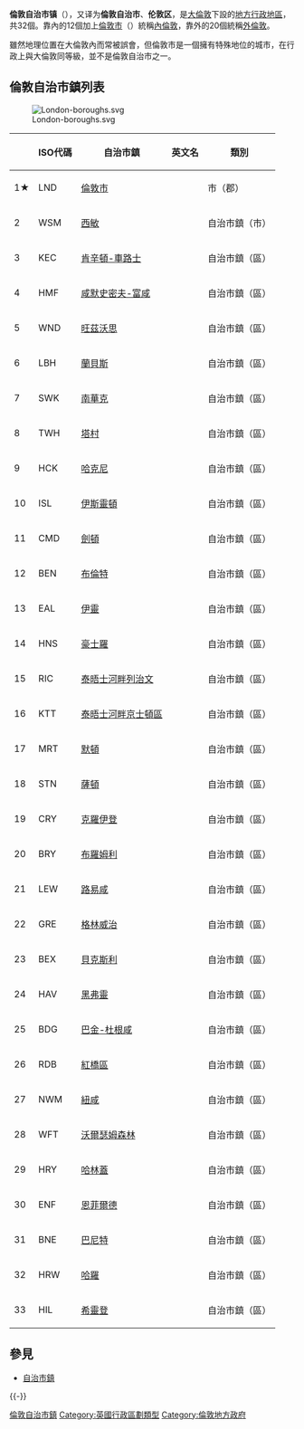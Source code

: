 {{noteTA
|G1=英國地名
|G2=Unit
|3=zh-cn:哈默史密斯-富勒姆;zh-tw:漢默史密斯-富勒姆;zh-hk:咸默史密夫-富咸
|5=zh-cn:萨瑟克;zh-hk:南華克;zh-tw:南華克;
|7=zh-hant:卡姆登區;zh-cn:卡姆登区;zh-hk:劍頓;zh-mo:劍頓;
|8=zh-hans:金斯顿;zh-hk:京士頓;zh-tw:京斯頓;
|9=zh-hans:刘易舍姆;zh-tw:劉易舍姆;zh-hk:路易咸;
|12=zh-cn:雷德布里奇区;zh-hk:紅橋區;zh-tw:紅橋倫敦自治市;
|18=zh-hk:豪士羅;zh-hans:豪恩斯洛;zh-tw:豪恩斯洛;
}}
{{英格兰行政区}}

'''倫敦自治市镇'''（{{lang-en|'''London borough'''}}），又译为'''倫敦自治市'''、'''伦敦区'''，是[[大倫敦|大倫敦]]下設的[[區_(英格蘭)|地方行政地區]]，共32個。靠內的12個加上[[倫敦市|倫敦市]]（{{lang|en|City of London}}）統稱[[內倫敦|內倫敦]]，靠外的20個統稱[[外倫敦|外倫敦]]。

雖然地理位置在大倫敦內而常被誤會，但倫敦市是一個擁有特殊地位的城市，在行政上與大倫敦同等級，並不是倫敦自治市之一。

== 倫敦自治市鎮列表 ==
[[File:London-boroughs.svg|thumb]]
{| class="wikitable sortable" align="center" style="font-size:100%"
! || ISO代碼 || 自治市鎮 || 英文名 || 類別
|-
| 1★ || LND || [[倫敦市|倫敦市]] || {{lang|en|City of London}} || 市（郡）
|-
| 2 || WSM || [[西敏市|西敏]] || {{lang|en|Westminster}} || 自治市鎮（市）
|-
| 3 || KEC || [[肯辛頓-切爾西區|肯辛頓-車路士]] || {{lang|en|Kensington and Chelsea}} || 自治市鎮（區）
|-
| 4 || HMF || [[哈默史密斯-富勒姆區|咸默史密夫-富咸]] || {{lang|en|Hammersmith and Fulham}} || 自治市鎮（區）
|-
| 5 || WND || [[旺茲沃思區|旺茲沃思]] || {{lang|en|Wandsworth}} || 自治市鎮（區）
|-
| 6 || LBH || [[蘭貝斯區|蘭貝斯]] || {{lang|en|Lambeth}} || 自治市鎮（區）
|-
| 7 || SWK || [[南華克區|南華克]] || {{lang|en|Southwark}} || 自治市鎮（區）
|-
| 8 || TWH || [[塔村區|塔村]] || {{lang|en|Tower Hamlets}} || 自治市鎮（區）
|-
| 9 || HCK || [[哈克尼區|哈克尼]] || {{lang|en|Hackney}} || 自治市鎮（區）
|-
| 10 || ISL || [[伊斯靈頓區|伊斯靈頓]] || {{lang|en|Islington}} || 自治市鎮（區）
|-
| 11 || CMD || [[卡姆登區|劍頓]] || {{lang|en|Camden}} || 自治市鎮（區）
|-
| 12 || BEN || [[布倫特區|布倫特]] || {{lang|en|Brent}} || 自治市鎮（區）
|-
| 13 || EAL || [[伊靈|伊靈]] || {{lang|en|Ealing}} || 自治市鎮（區）
|-
| 14 || HNS || [[豪士羅區|豪士羅]] || {{lang|en|Hounslow}} || 自治市鎮（區）
|-
| 15 || RIC || [[泰晤士河畔列治文區|泰晤士河畔列治文]] || {{lang|en|Richmond upon Thames}} || 自治市鎮（區）
|-
| 16 || KTT || [[泰晤士河畔京士頓區|泰晤士河畔京士頓區]] || {{lang|en|Kingston upon Thames}} || 自治市鎮（區）
|-
| 17 || MRT || [[默頓區|默頓]] || {{lang|en|Merton}} || 自治市鎮（區）
|-
| 18 || STN || [[薩頓區|薩頓]] || {{lang|en|Sutton}} || 自治市鎮（區）
|-
| 19 || CRY || [[克羅伊登區|克羅伊登]] || {{lang|en|Croydon}} || 自治市鎮（區）
|-
| 20 || BRY || [[布羅姆利區|布羅姆利]] || {{lang|en|Bromley}} || 自治市鎮（區）
|-
| 21 || LEW || [[劉易舍姆區|路易咸]] || {{lang|en|Lewisham}} || 自治市鎮（區）
|-
| 22 || GRE || [[格林威治區|格林威治]] || {{lang|en|Greenwich}} || 自治市鎮（區）
|-
| 23 || BEX || [[貝克斯利區|貝克斯利]] || {{lang|en|Bexley}} || 自治市鎮（區）
|-
| 24 || HAV || [[黑弗靈區|黑弗靈]] || {{lang|en|Havering}} || 自治市鎮（區）
|-
| 25 || BDG || [[巴金-達格納姆區|巴金-杜根咸]] || {{lang|en|Barking and Dagenham}} || 自治市鎮（區）
|-
| 26 || RDB || [[紅橋區_(倫敦)|紅橋區]] || {{lang|en|Redbridge}} || 自治市鎮（區）
|-
| 27 || NWM || [[紐漢區|紐咸]] || {{lang|en|Newham}} || 自治市鎮（區）
|-
| 28 || WFT || [[沃爾瑟姆森林區|沃爾瑟姆森林]] || {{lang|en|Waltham Forest}} || 自治市鎮（區）
|-
| 29 || HRY || [[哈林蓋區|哈林蓋]] || {{lang|en|Haringey}} || 自治市鎮（區）
|-
| 30 || ENF || [[恩菲爾德區|恩菲爾德]] || {{lang|en|Enfield}} || 自治市鎮（區）
|-
| 31 || BNE || [[巴尼特區|巴尼特]] || {{lang|en|Barnet}} || 自治市鎮（區）
|-
| 32 || HRW || [[哈羅區|哈羅]] || {{lang|en|Harrow}} || 自治市鎮（區）
|-
| 33 || HIL || [[希靈登區|希靈登]] || {{lang|en|Hillingdon}} || 自治市鎮（區）
|}

== 參見 ==
* [[自治市鎮|自治市鎮]]

{{-}}
{{Structure of English administrative divisions}}

[[Category:倫敦自治市鎮|]]
[[Category:英國行政區劃類型|Category:英國行政區劃類型]]
[[Category:倫敦地方政府|Category:倫敦地方政府]]